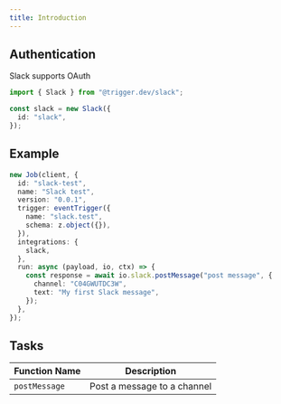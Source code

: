 ```yaml
---
title: Introduction
---
```


## Authentication

Slack supports OAuth

```ts
import { Slack } from "@trigger.dev/slack";

const slack = new Slack({
  id: "slack",
});
```

## Example

```ts
new Job(client, {
  id: "slack-test",
  name: "Slack test",
  version: "0.0.1",
  trigger: eventTrigger({
    name: "slack.test",
    schema: z.object({}),
  }),
  integrations: {
    slack,
  },
  run: async (payload, io, ctx) => {
    const response = await io.slack.postMessage("post message", {
      channel: "C04GWUTDC3W",
      text: "My first Slack message",
    });
  },
});
```

## Tasks

| Function Name | Description                 |
| ------------- | --------------------------- |
| `postMessage` | Post a message to a channel |
